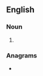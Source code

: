 ==English==

===Noun===
{{head|en|noun form}}

# {{plural of|en|acne}}

===Anagrams===
* {{anagrams|en|a=acens|Canes|Casen|Cenas|Naces|canes|scena}}
